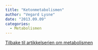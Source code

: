 ```yaml
---
title: "Ketonmetabolismen"
author: "Vegard Lysne"
date: "2013.09.09"
categories: 
  - Metabolismen
---
```


[Tilbake til artikkelserien om metabolismen](../../metabolismen.html)
